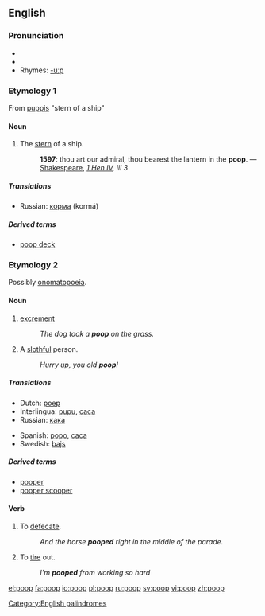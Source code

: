 ==English==

===Pronunciation===
*{{IPA|/puːp/}}
*{{audio|En-ca-poop.ogg|Audio (CA)}}
*Rhymes: [[Rhymes:English:-uːp|-uːp]]

===Etymology 1===
From {{L.}} [[puppis]] "stern of a ship"

====Noun====
{{en-noun|s|-}}

# The [[stern]] of a ship.
#: '''1597''': thou art our admiral, thou bearest the lantern in the '''poop'''. — [[Shakespeare]], ''[http://en.wikisource.org/wiki/The_First_Part_of_King_Henry_the_Fourth 1 Hen IV], iii 3''

=====Translations=====
{{trans-top|stern of a ship}}
{{trans-mid}}
*Russian: [[корма]] (kormá) {{f}}
{{trans-bottom}}

=====Derived terms=====
*[[poop deck]]

===Etymology 2===
Possibly [[onomatopoeia]].

====Noun====
{{en-noun|s|-}}

# [[excrement]]
#:''The dog took a '''poop''' on the grass.''
# A [[slothful]] person.
#:''Hurry up, you old '''poop'''!'' 

=====Translations=====
{{trans-top|excrement}}
*Dutch: [[poep]]
*Interlingua: [[pupu]], [[caca]]
*Russian: [[кака#Russian|кака]] {{f}}
{{trans-mid}}
*Spanish: [[popo]], [[caca]]
*Swedish: [[bajs]] {{n}}
{{trans-bottom}}

=====Derived terms=====
* [[pooper]]
* [[pooper scooper]]

====Verb====
{{en-verb}}

# To [[defecate]].
#:''And the horse '''pooped''' right in the middle of the parade.'' 
# To [[tire]] out.
#:''I'm '''pooped''' from working so hard''

[[Category:English palindromes]]

[[el:poop]]
[[fa:poop]]
[[io:poop]]
[[pl:poop]]
[[ru:poop]]
[[sv:poop]]
[[vi:poop]]
[[zh:poop]]